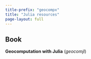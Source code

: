 ```yaml
---
title-prefix: "geocompx"
title: "Julia resources"
page-layout: full
---
```


## Book

::: {.grid}

::: {.g-col-12 .g-col-md-6}
**Geocomputation with Julia** (*geocomjl*)
:::

::: {.g-col-12 .g-col-md-6}

:::

:::
